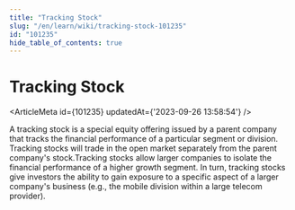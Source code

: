 ```yaml
---
title: "Tracking Stock"
slug: "/en/learn/wiki/tracking-stock-101235"
id: "101235"
hide_table_of_contents: true
---
```



# Tracking Stock

<ArticleMeta id={101235} updatedAt={'2023-09-26 13:58:54'} />
<div className='border-solid border-b border-t-0 my-4 border-[var(--ifm-color-gray-300)]' />

A tracking stock is a special equity offering issued by a parent company that tracks the financial performance of a particular segment or division. Tracking stocks will trade in the open market separately from the parent company's stock.Tracking stocks allow larger companies to isolate the financial performance of a higher growth segment. In turn, tracking stocks give investors the ability to gain exposure to a specific aspect of a larger company's business (e.g., the mobile division within a large telecom provider).
